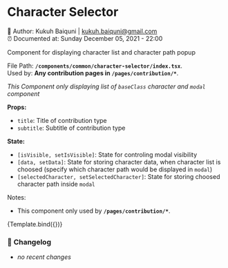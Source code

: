 
<Meta
  component={CharacterSelector}
  title="Components/common/character-selector/main (Character Selector)"
/>


# Character Selector

📓 Author: Kukuh Baiquni | <kukuh.baiquni@gmail.com> <br/>
⏰ Documented at: Sunday December 05, 2021 - 22:00

Component for displaying character list and character path popup

File Path: **`/components/common/character-selector/index.tsx`**. <br/>
Used by: **Any contribution pages in `/pages/contribution/*`**.

_This Component only displaying list of `baseClass` character and `modal` component_

**Props:**

- `title`: Title of contribution type
- `subtitle`: Subtitle of contribution type

**State:**

- `[isVisible, setIsVisible]`: State for controling modal visibility
- `[data, setData]`: State for storing character data, when character list is choosed (specify which character path would be displayed in `modal`)
- `[selectedCharacter, setSelectedCharacter]`: State for storing choosed character path inside `modal`

Notes:

- This component only used by **`/pages/contribution/*`**.

<Canvas>
  <Story name="main (Character Selector)">{Template.bind({})}</Story>
</Canvas>

### 📝 **Changelog**

- _no recent changes_
